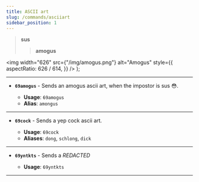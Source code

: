```yaml
---
title: ASCII art
slug: /commands/asciiart
sidebar_position: 1
---
```


>**sus**
>>**amogus**

  <img
  width="626"
  src={"/img/amogus.png"}
  alt="Amogus"
  style={{
    aspectRatio: 626 / 614,
  }}
  />
);

<Amogus />

---

- **`69amogus`** - Sends an amogus ascii art, when the impostor is sus 😳.

  - **Usage**: `69amogus`
  - **Alias**: `amongus`

---

- **`69cock`** - Sends a yep cock ascii art.

  - **Usage**: `69cock`
  - **Aliases**: `dong`, `schlong`, `dick`

---

- **`69yntkts`** - Sends a *REDACTED*

  - **Usage**: `69yntkts`

---
